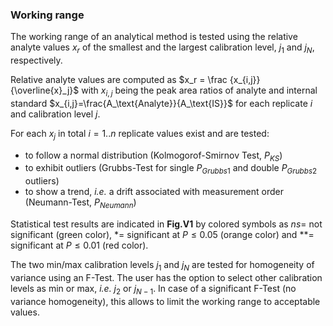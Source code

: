 ### Working range

The working range of an analytical method is tested using the relative analyte 
values $x_r$ of the smallest and the largest calibration level, $j_1$ and $j_N$, 
respectively.

Relative analyte values are computed as $x_r = \frac {x_{i,j}} {\overline{x}_j}$ 
with $x_{i,j}$ being the peak area ratios of analyte and internal standard 
$x_{i,j}=\frac{A_\text{Analyte}}{A_\text{IS}}$ for each replicate $i$ and 
calibration level $j$.

For each $x_j$ in total $i=1..n$ replicate values exist and are tested:

- to follow a normal distribution (Kolmogorof-Smirnov Test, $P_{KS}$)
- to exhibit outliers (Grubbs-Test for single $P_{Grubbs1}$ and double $P_{Grubbs2}$ outliers)
- to show a trend, *i.e.* a drift associated with measurement order (Neumann-Test, $P_{Neumann}$)

Statistical test results are indicated in **Fig.V1** by colored symbols as $ns=$ 
not significant (green color), $*=$ significant at $P\le0.05$ (orange color) and
$**=$ significant at $P\le0.01$ (red color).

The two min/max calibration levels $j_1$ and $j_N$ are tested for homogeneity 
of variance using an F-Test. The user has the option to select other calibration
levels as min or max, *i.e.* $j_2$ or $j_{N-1}$. In case of a significant F-Test 
(no variance homogeneity), this allows to limit the working range to acceptable 
values.